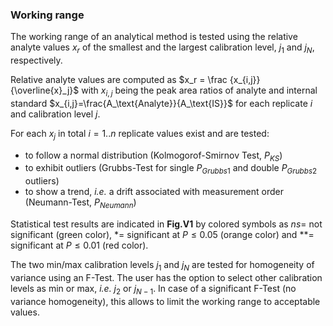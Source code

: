 ### Working range

The working range of an analytical method is tested using the relative analyte 
values $x_r$ of the smallest and the largest calibration level, $j_1$ and $j_N$, 
respectively.

Relative analyte values are computed as $x_r = \frac {x_{i,j}} {\overline{x}_j}$ 
with $x_{i,j}$ being the peak area ratios of analyte and internal standard 
$x_{i,j}=\frac{A_\text{Analyte}}{A_\text{IS}}$ for each replicate $i$ and 
calibration level $j$.

For each $x_j$ in total $i=1..n$ replicate values exist and are tested:

- to follow a normal distribution (Kolmogorof-Smirnov Test, $P_{KS}$)
- to exhibit outliers (Grubbs-Test for single $P_{Grubbs1}$ and double $P_{Grubbs2}$ outliers)
- to show a trend, *i.e.* a drift associated with measurement order (Neumann-Test, $P_{Neumann}$)

Statistical test results are indicated in **Fig.V1** by colored symbols as $ns=$ 
not significant (green color), $*=$ significant at $P\le0.05$ (orange color) and
$**=$ significant at $P\le0.01$ (red color).

The two min/max calibration levels $j_1$ and $j_N$ are tested for homogeneity 
of variance using an F-Test. The user has the option to select other calibration
levels as min or max, *i.e.* $j_2$ or $j_{N-1}$. In case of a significant F-Test 
(no variance homogeneity), this allows to limit the working range to acceptable 
values.